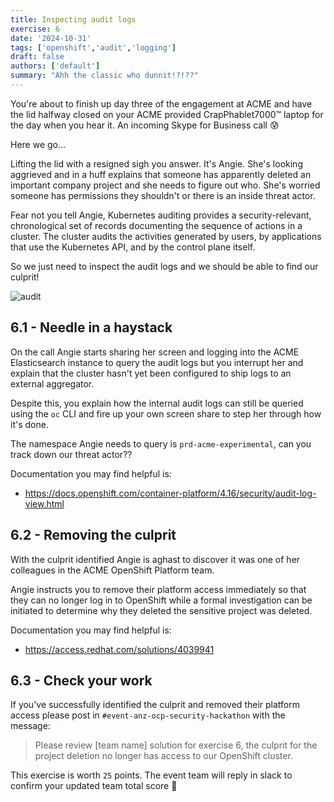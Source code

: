 ```yaml
---
title: Inspecting audit logs
exercise: 6
date: '2024-10-31'
tags: ['openshift','audit','logging']
draft: false
authors: ['default']
summary: "Ahh the classic who dunnit!?!??"
---
```



You're about to finish up day three of the engagement at ACME and have the lid halfway closed on your ACME provided CrapPhablet7000™ laptop for the day when you hear it. An incoming Skype for Business call 😰

Here we go...

Lifting the lid with a resigned sigh you answer. It's Angie. She's looking aggrieved and in a huff explains that someone has apparently deleted an important company project and she needs to figure out who. She's worried someone has permissions they shouldn't or there is an inside threat actor.

Fear not you tell Angie, Kubernetes auditing provides a security-relevant, chronological set of records documenting the sequence of actions in a cluster. The cluster audits the activities generated by users, by applications that use the Kubernetes API, and by the control plane itself.

So we just need to inspect the audit logs and we should be able to find our culprit!

![audit](/static/images/security/audit-logs.png)


## 6.1 - Needle in a haystack

On the call Angie starts sharing her screen and logging into the ACME Elasticsearch instance to query the audit logs but you interrupt her and explain that the cluster hasn't yet been configured to ship logs to an external aggregator.

Despite this, you explain how the internal audit logs can still be queried using the `oc` CLI and fire up your own screen share to step her through how it's done.

The namespace Angie needs to query is `prd-acme-experimental`, can you track down our threat actor??

Documentation you may find helpful is:

- https://docs.openshift.com/container-platform/4.16/security/audit-log-view.html


## 6.2 - Removing the culprit

With the culprit identified Angie is aghast to discover it was one of her colleagues in the ACME OpenShift Platform team.

Angie instructs you to remove their platform access immediately so that they can no longer log in to OpenShift while a formal investigation can be initiated to determine why they deleted the sensitive project was deleted.

Documentation you may find helpful is:

- https://access.redhat.com/solutions/4039941


## 6.3 - Check your work

If you've successfully identified the culprit and removed their platform access please post in `#event-anz-ocp-security-hackathon` with the message:

> Please review [team name] solution for exercise 6, the culprit for the project deletion no longer has access to our OpenShift cluster.

This exercise is worth `25` points. The event team will reply in slack to confirm your updated team total score 🎉 
